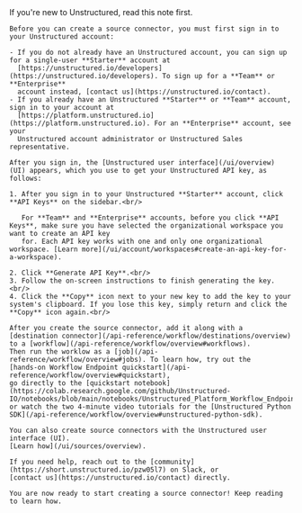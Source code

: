 <Note>
    If you're new to Unstructured, read this note first.
    
    Before you can create a source connector, you must first sign in to your Unstructured account:
    
    - If you do not already have an Unstructured account, you can sign up for a single-user **Starter** account at 
      [https://unstructured.io/developers](https://unstructured.io/developers). To sign up for a **Team** or **Enterprise** 
      account instead, [contact us](https://unstructured.io/contact).
    - If you already have an Unstructured **Starter** or **Team** account, sign in to your account at 
      [https://platform.unstructured.io](https://platform.unstructured.io). For an **Enterprise** account, see your 
      Unstructured account administrator or Unstructured Sales representative.

    After you sign in, the [Unstructured user interface](/ui/overview) (UI) appears, which you use to get your Unstructured API key, as follows:

    1. After you sign in to your Unstructured **Starter** account, click **API Keys** on the sidebar.<br/>

       For **Team** and **Enterprise** accounts, before you click **API Keys**, make sure you have selected the organizational workspace you want to create an API key 
       for. Each API key works with one and only one organizational workspace. [Learn more](/ui/account/workspaces#create-an-api-key-for-a-workspace).

    2. Click **Generate API Key**.<br/>
    3. Follow the on-screen instructions to finish generating the key.<br/>
    4. Click the **Copy** icon next to your new key to add the key to your system's clipboard. If you lose this key, simply return and click the **Copy** icon again.<br/>

    After you create the source connector, add it along with a 
    [destination connector](/api-reference/workflow/destinations/overview) to a [workflow](/api-reference/workflow/overview#workflows). 
    Then run the worklow as a [job](/api-reference/workflow/overview#jobs). To learn how, try out the 
    [hands-on Workflow Endpoint quickstart](/api-reference/workflow/overview#quickstart), 
    go directly to the [quickstart notebook](https://colab.research.google.com/github/Unstructured-IO/notebooks/blob/main/notebooks/Unstructured_Platform_Workflow_Endpoint_Quickstart.ipynb), 
    or watch the two 4-minute video tutorials for the [Unstructured Python SDK](/api-reference/workflow/overview#unstructured-python-sdk).
    
    You can also create source connectors with the Unstructured user interface (UI). 
    [Learn how](/ui/sources/overview).

    If you need help, reach out to the [community](https://short.unstructured.io/pzw05l7) on Slack, or 
    [contact us](https://unstructured.io/contact) directly.

    You are now ready to start creating a source connector! Keep reading to learn how.
</Note>